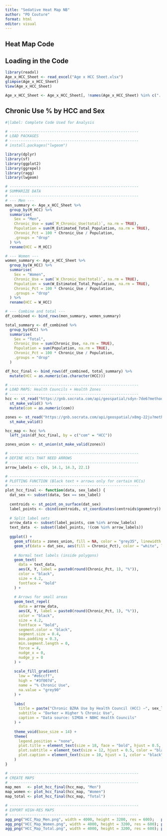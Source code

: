 ```yaml
---
title: "Sedative Heat Map NB"
author: "PO Couture"
format: html
editor: visual
---
```


## Heat Map Code

## Loading in the Code
```r
library(readxl)
Age_x_HCC_Sheet <- read_excel("Age x HCC Sheet.xlsx")
glimpse(Age_x_HCC_Sheet)
View(Age_x_HCC_Sheet)

Age_x_HCC_Sheet <- Age_x_HCC_Sheet[, !names(Age_x_HCC_Sheet) %in% c("...8", "...9")]
```

## Chronic Use % by HCC and Sex

```r
#|label: Complete Code Used for Analysis

# ----------------------------------------------------------
# LOAD PACKAGES
# ----------------------------------------------------------
# install.packages("lwgeom")

library(dplyr)
library(sf)
library(ggplot2)
library(ggrepel)
library(ragg)
library(lwgeom)  

# ----------------------------------------------------------
# SUMMARIZE DATA
# ----------------------------------------------------------
# --- Men ---
men_summary <- Age_x_HCC_Sheet %>%
  group_by(M_HCC) %>%
  summarise(
    Sex = "Men",
    Chronic_Use = sum(`M_Chronic_Use(total)`, na.rm = TRUE),
    Population = sum(M_Estimated_Total_Population, na.rm = TRUE),
    Chronic_Pct = 100 * Chronic_Use / Population,
    .groups = "drop"
  ) %>%
  rename(HCC = M_HCC)

# --- Women ---
women_summary <- Age_x_HCC_Sheet %>%
  group_by(W_HCC) %>%
  summarise(
    Sex = "Women",
    Chronic_Use = sum(`W_Chronic_Use(total)`, na.rm = TRUE),
    Population = sum(W_Estimated_Total_Population, na.rm = TRUE),
    Chronic_Pct = 100 * Chronic_Use / Population,
    .groups = "drop"
  ) %>%
  rename(HCC = W_HCC)

# --- Combine and total ---
df_combined <- bind_rows(men_summary, women_summary)

total_summary <- df_combined %>%
  group_by(HCC) %>%
  summarise(
    Sex = "Total",
    Chronic_Use = sum(Chronic_Use, na.rm = TRUE),
    Population = sum(Population, na.rm = TRUE),
    Chronic_Pct = 100 * Chronic_Use / Population,
    .groups = "drop"
  )

df_hcc_final <- bind_rows(df_combined, total_summary) %>%
  mutate(HCC = as.numeric(as.character(HCC)))

# ----------------------------------------------------------
# LOAD MAPS: Health Councils + Health Zones
# ----------------------------------------------------------
hcc <- st_read("https://gnb.socrata.com/api/geospatial/sdyn-7de6?method=export&format=GeoJSON", quiet = TRUE) %>%
  st_make_valid() %>%
  mutate(com = as.numeric(com))

zones <- st_read("https://gnb.socrata.com/api/geospatial/x8mg-22ju?method=export&format=GeoJSON", quiet = TRUE) %>%
  st_make_valid()

hcc_map <- hcc %>%
  left_join(df_hcc_final, by = c("com" = "HCC"))

zones_union <- st_union(st_make_valid(zones))

# ----------------------------------------------------------
# DEFINE HCCs THAT NEED ARROWS
# ----------------------------------------------------------
arrow_labels <- c(6, 14.1, 14.3, 22.1)

# ----------------------------------------------------------
# PLOTTING FUNCTION (Black text + arrows only for certain HCCs)
# ----------------------------------------------------------
plot_hcc_final <- function(data, sex_label) {
  dat_sex <- subset(data, Sex == sex_label)
  
  centroids <- st_point_on_surface(dat_sex)
  label_points <- cbind(centroids, st_coordinates(centroids$geometry))
  
  # Split label sets
  arrow_data <- subset(label_points, com %in% arrow_labels)
  text_data  <- subset(label_points, !(com %in% arrow_labels))
  
  ggplot() +
    geom_sf(data = zones_union, fill = NA, color = "grey35", linewidth = 0.8) +
    geom_sf(data = dat_sex, aes(fill = Chronic_Pct), color = "white", linewidth = 0.4) +
    
    # Normal text labels (inside polygons)
    geom_text(
      data = text_data,
      aes(X, Y, label = paste0(round(Chronic_Pct, 1), "%")),
      color = "black",
      size = 4.2,
      fontface = "bold"
    ) +
    
    # Arrows for small areas
    geom_text_repel(
      data = arrow_data,
      aes(X, Y, label = paste0(round(Chronic_Pct, 1), "%")),
      color = "black",
      size = 4.2,
      fontface = "bold",
      segment.color = "black",
      segment.size = 0.4,
      box.padding = 0.3,
      min.segment.length = 0,
      force = 4,
      nudge_x = 0,
      nudge_y = 0
    ) +
    
    scale_fill_gradient(
      low = "#e6ccff",
      high = "#3f007d",
      name = "% Chronic Use",
      na.value = "grey90"
    ) +
    
    labs(
      title = paste("Chronic BZRA Use by Health Council (HCC) –", sex_label),
      subtitle = "Darker = Higher % Chronic Use",
      caption = "Data source: SIMOA + NBHC Health Councils"
    ) +
    
    theme_void(base_size = 14) +
    theme(
      legend.position = "none",
      plot.title = element_text(size = 18, face = "bold", hjust = 0.5, color = "black"),
      plot.subtitle = element_text(size = 12, hjust = 0.5, color = "black"),
      plot.caption = element_text(size = 10, hjust = 1, color = "black")
    )
}

# ----------------------------------------------------------
# CREATE MAPS
# ----------------------------------------------------------
map_men   <- plot_hcc_final(hcc_map, "Men")
map_women <- plot_hcc_final(hcc_map, "Women")
map_total <- plot_hcc_final(hcc_map, "Total")

# ----------------------------------------------------------
# EXPORT HIGH-RES MAPS
# ----------------------------------------------------------
agg_png("HCC_Map_Men.png", width = 4000, height = 3200, res = 600);   print(map_men);   dev.off()
agg_png("HCC_Map_Women.png", width = 4000, height = 3200, res = 600); print(map_women); dev.off()
agg_png("HCC_Map_Total.png", width = 4000, height = 3200, res = 600); print(map_total); dev.off()
```